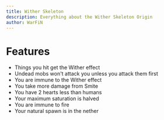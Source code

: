 ```yaml
---
title: Wither Skeleton
description: Everything about the Wither Skeleton Origin
author: WarFiN
---
```


# Features

- Things you hit get the Wither effect
- Undead mobs won't attack you unless you attack them first
- You are immune to the Wither effect
- You take more damage from Smite
- You have 2 hearts less than humans
- Your maximum saturation is halved
- You are immune to fire
- Your natural spawn is in the nether
